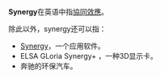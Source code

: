 '''Synergy'''在英语中指[[協同效應|協同效應]]。

除此以外，synergy还可以指：
* [[Synergy|Synergy]]，一个应用软件。
* ELSA GLoria Synergy+ ，一种3D显示卡。
* 奔驰的环保汽车。
{{disambig}}
